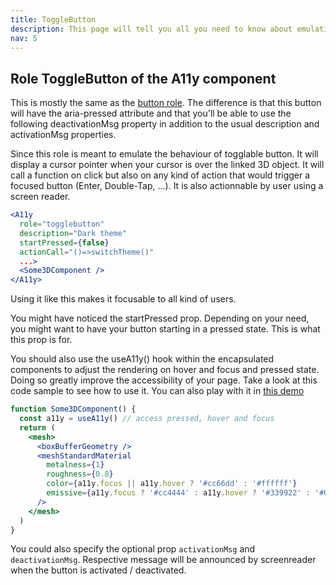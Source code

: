 ```yaml
---
title: ToggleButton
description: This page will tell you all you need to know about emulating an accessible togglable button in your react-three-fiber app with @react-three-a11y
nav: 5
---
```


## Role ToggleButton of the A11y component

This is mostly the same as the [button role](/a11y/roles/button).
The difference is that this button will have the aria-pressed attribute and that you'll be able to use the following deactivationMsg property in addition to the usual description and activationMsg properties.

Since this role is meant to emulate the behaviour of togglable button.
It will display a cursor pointer when your cursor is over the linked 3D object.
It will call a function on click but also on any kind of action that would trigger a focused button (Enter, Double-Tap, ...).
It is also actionnable by user using a screen reader.

```jsx
<A11y
  role="togglebutton"
  description="Dark theme"
  startPressed={false}
  actionCall="()=>switchTheme()"
  ...>
  <Some3DComponent />
</A11y>
```

Using it like this makes it focusable to all kind of users.

<Hint>
  You might have noticed the startPressed prop. Depending on your need, you might want to have your
  button starting in a pressed state. This is what this prop is for.
</Hint>

You should also use the useA11y() hook within the encapsulated components to adjust the rendering on hover and focus and pressed state. Doing so greatly improve the accessibility of your page.
Take a look at this code sample to see how to use it.
You can also play with it in [this demo](https://n4rzi.csb.app)

```jsx
function Some3DComponent() {
  const a11y = useA11y() // access pressed, hover and focus
  return (
    <mesh>
      <boxBufferGeometry />
      <meshStandardMaterial
        metalness={1}
        roughness={0.8}
        color={a11y.focus || a11y.hover ? '#cc66dd' : '#ffffff'}
        emissive={a11y.focus ? '#cc4444' : a11y.hover ? '#339922' : '#003399'}
      />
    </mesh>
  )
}
```

You could also specify the optional prop `activationMsg` and `deactivationMsg`.
Respective message will be announced by screenreader when the button is activated / deactivated.
